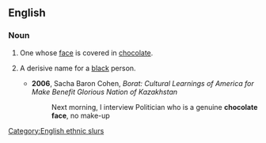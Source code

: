 ==English==

===Noun===
{{en-noun|sg=[[chocolate]] [[face]]}}

# One whose [[face]] is covered in [[chocolate]].
# {{rare|pejorative}} A derisive name for a [[black]] person.
#* '''2006''', Sacha Baron Cohen, ''Borat: Cultural Learnings of America for Make Benefit Glorious Nation of Kazakhstan''
#*: Next morning, I interview Politician who is a genuine '''chocolate face''', no make-up

[[Category:English ethnic slurs]]